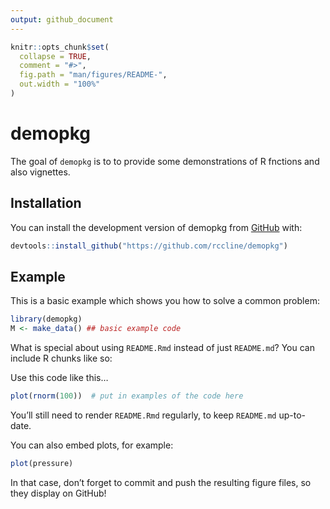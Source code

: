 ```yaml
---
output: github_document
---
```


<!-- README.md is generated from README.Rmd. Please edit that file -->

```r
knitr::opts_chunk$set(
  collapse = TRUE,
  comment = "#>",
  fig.path = "man/figures/README-",
  out.width = "100%"
)
```

# demopkg

<!-- badges: start -->
<!-- badges: end -->

The goal of `demopkg` is to to provide some demonstrations of R fnctions and also vignettes.

## Installation

You can install the development version of demopkg from [GitHub](https://github.com/rccline/demopkg) with:

``` r
devtools::install_github("https://github.com/rccline/demopkg")
```

## Example

This is a basic example which shows you how to solve a common problem:

```r
library(demopkg)
M <- make_data() ## basic example code

```

What is special about using `README.Rmd` instead of just `README.md`? You can include R chunks like so:

Use this code like this...
```r
plot(rnorm(100))  # put in examples of the code here
```

You'll still need to render `README.Rmd` regularly, to keep `README.md` up-to-date.

You can also embed plots, for example:

```r
plot(pressure)
```

In that case, don't forget to commit and push the resulting figure files, so they display on GitHub!
